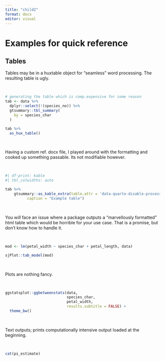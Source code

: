 ```yaml
---
title: "child2"
format: docx
editor: visual
---
```


# Examples for quick reference

## Tables

Tables may be in a huxtable object for "seamless" word processing. The resulting table is ugly.

 \

```r

# generating the table which is comp.expensive for some reason
tab <- data %>%
  dplyr::select(!(species_no)) %>%
  gtsummary::tbl_summary(
    by = species_char
  )

tab %>%
  as_hux_table()

```

 \

Having a custom ref. docx file, I played around with the formatting and cooked up something passable. Its not modifiable however.

 \

```r
#| df-print: kable
#| tbl_colwidths: auto

tab %>%
    gtsummary::as_kable_extra(table.attr = 'data-quarto-disable-processing="true"',
          caption = "Example table") 


```

 \

You *will* face an issue where a package outputs a "marvellously formatted" html table which would be horrible for your use case. That is a promise, but don't know how to handle it.

 \

```r

mod <- lm(petal_width ~ species_char + petal_length, data)

sjPlot::tab_model(mod)


```

 \

Plots are nothing fancy.

 \

```r

ggstatsplot::ggbetweenstats(data, 
                            species_char,
                            petal_width,
                            results.subtitle = FALSE) +
  theme_bw()

```

 \

Text outputs; prints computationally intensive output loaded at the beginning.

 \

```r

cat(pi_estimate)

```
